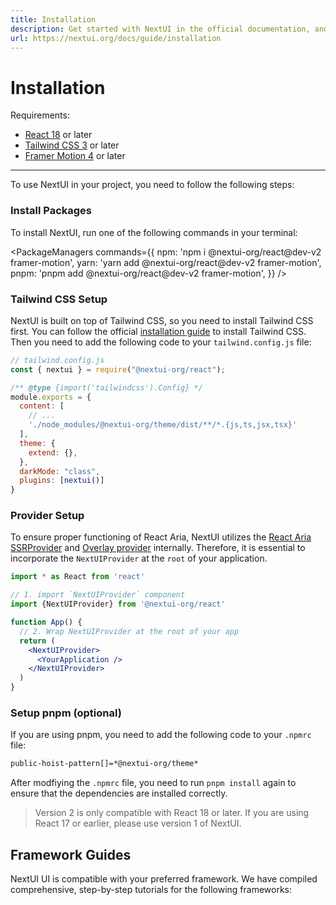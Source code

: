 ```yaml
---
title: Installation
description: Get started with NextUI in the official documentation, and learn more about all our features!
url: https://nextui.org/docs/guide/installation
---
```


# Installation

Requirements:

- [React 18](https://reactjs.org/) or later
- [Tailwind CSS 3](https://tailwindcss.com/) or later
- [Framer Motion 4](https://www.framer.com/motion/) or later

------

To use NextUI in your project, you need to follow the following steps:

<Steps>

### Install Packages

To install NextUI, run one of the following commands in your terminal:

<PackageManagers
  commands={{
    npm: 'npm i @nextui-org/react@dev-v2 framer-motion',
    yarn: 'yarn add @nextui-org/react@dev-v2 framer-motion',
    pnpm: 'pnpm add @nextui-org/react@dev-v2 framer-motion',
  }}
/>

### Tailwind CSS Setup

NextUI is built on top of Tailwind CSS, so you need to install Tailwind CSS first. You can follow the official
[installation guide](https://tailwindcss.com/docs/installation) to install Tailwind CSS. Then you need to add 
the following code to your `tailwind.config.js` file:


```js {8,13-14}
// tailwind.config.js
const { nextui } = require("@nextui-org/react");

/** @type {import('tailwindcss').Config} */
module.exports = {
  content: [
    // ...
    './node_modules/@nextui-org/theme/dist/**/*.{js,ts,jsx,tsx}'
  ],
  theme: {
    extend: {},
  },
  darkMode: "class",
  plugins: [nextui()]
}
```

### Provider Setup

To ensure proper functioning of React Aria, NextUI utilizes the [React Aria SSRProvider](https://react-spectrum.adobe.com/react-aria/SSRProvider.html) and [Overlay provider](https://react-spectrum.adobe.com/react-aria/useOverlayTrigger.html#example) internally. 
Therefore, it is essential to incorporate the `NextUIProvider` at the `root` of your application.

```jsx
import * as React from 'react'

// 1. import `NextUIProvider` component
import {NextUIProvider} from '@nextui-org/react'

function App() {
  // 2. Wrap NextUIProvider at the root of your app
  return (
    <NextUIProvider>
      <YourApplication />
    </NextUIProvider>
  )
}
```

### Setup pnpm (optional)

If you are using pnpm, you need to add the following code to your `.npmrc` file:

```bash
public-hoist-pattern[]=*@nextui-org/theme*
```

After modfiying the `.npmrc` file, you need to run `pnpm install` again to ensure that the dependencies are installed correctly.

</Steps>

<Blockquote
 color="warning"
>
  Version 2 is only compatible with React 18 or later. If you are using React 17 or earlier, please use <Link href="https://v1.nextui.org/docs/getting-started" isExternal>version 1 of NextUI</Link>.
</Blockquote>

## Framework Guides

NextUI UI is compatible with your preferred framework. We have compiled comprehensive, step-by-step tutorials for the following frameworks:

<Frameworks />